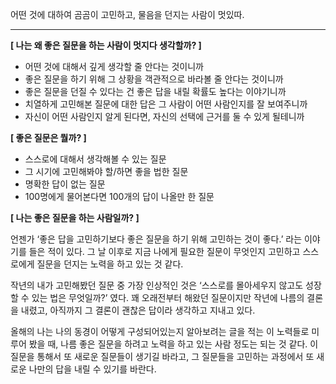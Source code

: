 어떤 것에 대하여 곰곰이 고민하고, 물음을 던지는 사람이 멋있따. 

---

**[ 나는 왜 좋은 질문을 하는 사람이 멋지다 생각할까? ]**

- 어떤 것에 대해서 깊게 생각할 줄 안다는 것이니까
- 좋은 질문을 하기 위해 그 상황을 객관적으로 바라볼 줄 안다는 것이니까
- 좋은 질문을 던질 수 있다는 건 좋은 답을 내릴 확률도 높다는 이야기니까
- 치열하게 고민해본 질문에 대한 답은 그 사람이 어떤 사람인지를 잘 보여주니까
- 자신이 어떤 사람인지 알게 된다면, 자신의 선택에 근거를 둘 수 있게 될테니까

**[ 좋은 질문은 뭘까? ]**

- 스스로에 대해서 생각해볼 수 있는 질문
- 그 시기에 고민해봐야 할/하면 좋을 법한 질문
- 명확한 답이 없는 질문
- 100명에게 물어본다면 100개의 답이 나올만 한 질문

**[ 나는 좋은 질문을 하는 사람일까? ]**

언젠가 ‘좋은 답을 고민하기보다 좋은 질문을 하기 위해 고민하는 것이 좋다.’ 라는 이야기를 들은 적이 있다. 그 날 이후로 지금 나에게 필요한 질문이 무엇인지 고민하고 스스로에게 질문을 던지는 노력을 하고 있는 것 같다.

작년의 내가 고민해봤던 질문 중 가장 인상적인 것은 ‘스스로를 몰아세우지 않고도 성장할 수 있는 법은 무엇일까?’ 였다. 꽤 오래전부터 해왔던 질문이지만 작년에 나름의 결론을 내렸고, 아직까지 그 결론이 괜찮은 답이라 생각하고 지내고 있다. 

올해의 나는 나의 동경이 어떻게 구성되어있는지 알아보려는 글을 적는 이 노력들로 미루어 봤을 때, 나름 좋은 질문을 하려고 노력을 하고 있는 사람 정도는 되는 것 같다. 이 질문을 통해서 또 새로운 질문들이 생기길 바라고, 그 질문들을 고민하는 과정에서 또 새로운 나만의 답을 내릴 수 있기를 바란다.